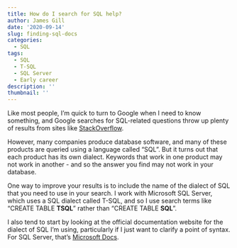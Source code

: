 ---
title: How do I search for SQL help?
author: James Gill
date: '2020-09-14'
slug: finding-sql-docs
categories:
  - SQL
tags:
  - SQL
  - T-SQL
  - SQL Server
  - Early career
description: ''
thumbnail: ''
---

Like most people, I'm quick to turn to Google when I need to know something, and Google searches for SQL-related questions throw up plenty of results from sites like [StackOverflow](https://stackoverflow.com/questions/tagged/sql?tab=Frequent).

However, many companies produce database software, and many of these products are queried using a language called "SQL". But it turns out that each product has its own dialect. Keywords that work in one product may not work in another - and so the answer you find may not work in your database.

One way to improve your results is to include the name of the dialect of SQL that you need to use in your search. I work with Microsoft SQL Server, which uses a SQL dialect called T-SQL, and so I use search terms like "CREATE TABLE **TSQL**" rather than "CREATE TABLE **SQL**".

I also tend to start by looking at the official documentation website for the dialect of SQL I'm using, particularly if I just want to clarify a point of syntax. For SQL Server, that's [Microsoft Docs](https://docs.microsoft.com/en-us/sql/t-sql/queries/queries).
